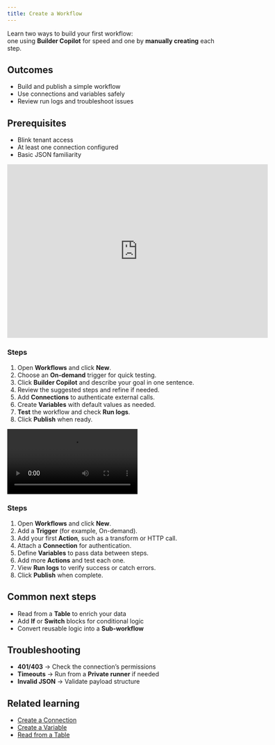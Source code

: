 ```yaml
---
title: Create a Workflow
---
```


Learn two ways to build your first workflow:  
one using **Builder Copilot** for speed and one by **manually creating** each step.

## Outcomes
- Build and publish a simple workflow  
- Use connections and variables safely  
- Review run logs and troubleshoot issues  

## Prerequisites
- Blink tenant access  
- At least one connection configured  
- Basic JSON familiarity  

<Tabs>
  <Tab title="Use Builder Copilot">

  <iframe width="600" height="400" src="https://www.youtube.com/embed/Rrz_RBaKSWA?si=Re_E0aPVL0D7PN2J&amp;controls=0" title="YouTube video player" frameborder="0" allow="accelerometer; clipboard-write; encrypted-media; gyroscope; picture-in-picture; web-share" referrerpolicy="strict-origin-when-cross-origin"></iframe>


  ### Steps
  1. Open **Workflows** and click **New**.  
  2. Choose an **On-demand** trigger for quick testing.  
  3. Click **Builder Copilot** and describe your goal in one sentence.  
  4. Review the suggested steps and refine if needed.  
  5. Add **Connections** to authenticate external calls.  
  6. Create **Variables** with default values as needed.  
  7. **Test** the workflow and check **Run logs**.  
  8. Click **Publish** when ready.

  </Tab>

  <Tab title="Create Manually">

  <Video
    src="/videos/create-workflow-manual.mp4"
    title="Create a Workflow Manually"
    caption="Manually build a workflow step-by-step to learn the structure."
  />

  ### Steps
  1. Open **Workflows** and click **New**.  
  2. Add a **Trigger** (for example, On-demand).  
  3. Add your first **Action**, such as a transform or HTTP call.  
  4. Attach a **Connection** for authentication.  
  5. Define **Variables** to pass data between steps.  
  6. Add more **Actions** and test each one.  
  7. View **Run logs** to verify success or catch errors.  
  8. Click **Publish** when complete.

  </Tab>
</Tabs>

## Common next steps
- Read from a **Table** to enrich your data  
- Add **If** or **Switch** blocks for conditional logic  
- Convert reusable logic into a **Sub-workflow**

## Troubleshooting
- **401/403** → Check the connection’s permissions  
- **Timeouts** → Run from a **Private runner** if needed  
- **Invalid JSON** → Validate payload structure  

## Related learning
- [Create a Connection](/videos/create-connection)  
- [Create a Variable](/videos/create-variable)  
- [Read from a Table](/videos/read-table)
